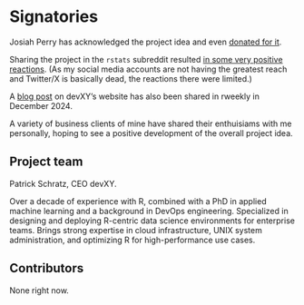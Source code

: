 # Signatories

Josiah Perry has acknowledged the project idea and even [donated for it](buymeacoffee.com/patrickschratz/c/12848930).

Sharing the project in the `rstats` subreddit resulted [in some very positive reactions](https://www.reddit.com/r/rstats/comments/1iq7isu/package_binaries_for_arm64_and_alpine/).
(As my social media accounts are not having the greatest reach and Twitter/X is basically dead, the reactions there were limited.)

A [blog post](https://www.devxy.io/blog/cran-r-package-binaries-launch/) on devXY's website has also been shared in rweekly in December 2024.

A variety of business clients of mine have shared their enthuisiams with me personally, hoping to see a positive development of the overall project idea.

## Project team

Patrick Schratz, CEO devXY. 

Over a decade of experience with R, combined with a PhD in applied machine learning and a background in DevOps engineering. Specialized in designing and deploying R-centric data science environments for enterprise teams. Brings strong expertise in cloud infrastructure, UNIX system administration, and optimizing R for high-performance use cases.

## Contributors

None right now.
